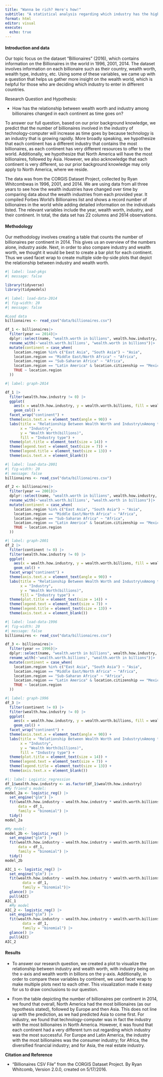 ```yaml
---
title: "Wanna be rich? Here's how!"
subtitle: "A statistical analysis regarding which industry has the highest number of billionaires based on their continent"
format: html
editor: visual
execute:
  echo: true
---
```


#### Introduction and data

Our topic focus on the dataset "Billionaires" (2016), which contains information on the Billionaires in the world in 1996, 2001, 2014. The dataset involves information on each billionaire such as their country, wealth worth, wealth type, industry, etc. Using some of these variables, we came up with a question that helps us gather more insight on the wealth world, which is helpful for those who are deciding which industry to enter in different countries.

Research Question and Hypothesis:

-   How has the relationship between wealth worth and industry among billionaires changed in each continent as time goes on?

To answer our full question, based on our prior background knowledge, we predict that the number of billionaires involved in the industry of technology-computer will increase as time goes by because technology is an industry that is growing rapidly. More broadly speaking, we hypothesize that each continent has a different industry that contains the most billionaires, as each continent has very different resources to offer to the world. Additionally, we hypothesize that North America will have the most billionaires, followed by Asia. However, we also acknowledge that each continent is very different, so our prior background knowledge may only apply to North America, where we reside.

The data was from the CORGIS Dataset Project, collected by Ryan Whitcombwas in 1996, 2001, and 2014. We are using data from all three years to see how the wealth industries have changed over time by comparing data about the wealth industries from each provided year. It compiled Forbes World's Billionaires list and shows a record number of billionaires in the world while adding detailed information on the individuals listed. The relevant variables include the year, wealth worth, industry, and their continent. In total, the data set has 22 columns and 2614 observations.

#### Methodology

Our methodology involves creating a table that counts the number of billionaires per continent in 2014. This gives us an overview of the numbers alone, industry aside. Next, in order to also compare industry and wealth worth, we thought it would be best to create a bar plot for each continent. Thus we used facet wrap to create multiple side-by-side plots that depict the relationship between industry and wealth worth.

```r
#| label: load-pkgs
#| message: false

library(tidyverse)
library(tidymodels)
```

```r
#| label: load-data-2014
#| fig-width: 20
#| message: false

#Load data
billionaires <- read_csv("data/billionaires.csv")

df_1 <- billionaires|>
  filter(year == 2014)|>
  dplyr::select(name, "wealth.worth in billions", wealth.how.industry, location.region, location.citizenship)|>
  rename_with(~'wealth.worth.billions', "wealth.worth in billions")|>
  mutate(continent = case_when(
    location.region %in% c("East Asia", "South Asia") ~ "Asia",
    location.region == "Middle East/North Africa" ~ "Africa",
    location.region == "Sub-Saharan Africa" ~ "Africa",
    location.region == "Latin America" & location.citizenship == "Mexico" ~ "North America",
    TRUE ~ location.region
  ))
```

```r
#| label: graph-2014

df_1 |>
  filter(wealth.how.industry != 0) |>
  ggplot(
    aes(x = wealth.how.industry, y = wealth.worth.billions, fill = wealth.how.industry)) +
    geom_col() + 
  facet_wrap("continent") +
  theme(axis.text.x = element_text(angle = 90)) +
  labs(title = "Relationship Between Wealth Worth and Industry\nAmong the Billionaires in each Continent in 2014", 
       x = "Industry", 
       y = "Wealth Worth(billions)",
       fill = "Industry type") +
  theme(plot.title = element_text(size = 14)) +
  theme(legend.text = element_text(size = 7)) +
  theme(legend.title = element_text(size = 13)) +
  theme(axis.text.x = element_blank())

```

```r
#| label: load-data-2001
#| fig-width: 20
#| message: false
billionaires <- read_csv("data/billionaires.csv")

df_2 <- billionaires|>
  filter(year == 2001)|>
  dplyr::select(name, "wealth.worth in billions", wealth.how.industry, location.region, location.citizenship)|>
  rename_with(~'wealth.worth.billions', "wealth.worth in billions")|>
  mutate(continent = case_when(
    location.region %in% c("East Asia", "South Asia") ~ "Asia",
    location.region == "Middle East/North Africa" ~ "Africa",
    location.region == "Sub-Saharan Africa" ~ "Africa",
    location.region == "Latin America" & location.citizenship == "Mexico" ~ "North America",
    TRUE ~ location.region
  ))
```

```r
#| label: graph-2001
df_2 |>
  filter(continent != 0) |>
  filter(wealth.how.industry != 0) |>
  ggplot(
    aes(x = wealth.how.industry, y = wealth.worth.billions, fill = wealth.how.industry)) +
    geom_col() + 
  facet_wrap("continent") +
  theme(axis.text.x = element_text(angle = 90)) +
  labs(title = "Relationship Between Wealth Worth and Industry\nAmong the Billionaires in each Continent in 2001", 
       x = "Industry", 
       y = "Wealth Worth(billions)",
       fill = "Industry type") +
  theme(plot.title = element_text(size = 14)) +
  theme(legend.text = element_text(size = 7)) +
  theme(legend.title = element_text(size = 13)) +
  theme(axis.text.x = element_blank())

```

```r
#| label: load-data-1996
#| fig-width: 20
#| message: false
billionaires <- read_csv("data/billionaires.csv")

df_3 <- billionaires|>
  filter(year == 1996)|>
  dplyr::select(name, "wealth.worth in billions", wealth.how.industry, location.region, location.citizenship)|>
  rename_with(~'wealth.worth.billions', "wealth.worth in billions")|>
  mutate(continent = case_when(
    location.region %in% c("East Asia", "South Asia") ~ "Asia",
    location.region == "Middle East/North Africa" ~ "Africa",
    location.region == "Sub-Saharan Africa" ~ "Africa",
    location.region == "Latin America" & location.citizenship == "Mexico" ~ "North America",
    TRUE ~ location.region
  ))
```

```r
#| label: graph-1996
df_3 |>
  filter(continent != 0) |>
  filter(wealth.how.industry != 0) |>
  ggplot(
    aes(x = wealth.how.industry, y = wealth.worth.billions, fill = wealth.how.industry)) +
    geom_col() + 
  facet_wrap("continent") +
  theme(axis.text.x = element_text(angle = 90)) +
  labs(title = "Relationship Between Wealth Worth and Industry\nAmong the Billionaires in each Continent in 1996", 
       x = "Industry", 
       y = "Wealth Worth(billions)",
       fill = "Industry type") +
  theme(plot.title = element_text(size = 14)) +
  theme(legend.text = element_text(size = 7)) +
  theme(legend.title = element_text(size = 13)) +
  theme(axis.text.x = element_blank())
```

```r
#|: label: Logistic_regression
df_1$wealth.how.industry <- as.factor(df_1$wealth.how.industry)
#My friend's model:
model_2a <- logistic_reg() |>
  set_engine("glm") |>
  fit(wealth.how.industry ~ wealth.how.industry * wealth.worth.billions,
      data = df_1,
      family = "binomial") |>
  tidy()
model_2a

#My model:
model_2b <- logistic_reg() |>
  set_engine("glm") |>
  fit(wealth.how.industry ~ wealth.how.industry + wealth.worth.billions,
      data = df_1,
      family = "binomial") |>
  tidy()
model_2b

AIC_1 <- logistic_reg() |>
  set_engine("glm") |>
  fit(wealth.how.industry ~ wealth.how.industry * wealth.worth.billions,
        data = df_1,
        family = "binomial")|>
  glance() |>
  pull(AIC)
AIC_1
  #My model
AIC_2 <- logistic_reg() |>
  set_engine("glm") |>
  fit(wealth.how.industry ~ wealth.how.industry + wealth.worth.billions,
        data = df_1,
        family = "binomial") |>
  glance() |>
  pull(AIC)
AIC_2
```

#### Results

-   To answer our research question, we created a plot to visualize the relationship between industry and wealth worth, with industry being on the x-axis and wealth worth in billions on the y-axis. Additionally, in order to compare these variables by continent, we used facet wrap to make multiple plots next to each other. This visualization made it easy for us to draw conclusions to our question.

-   From the table depicting the number of billionaires per continent in 2014, we found that overall, North America had the most billionaires (as our hypothesis stated), followed by Europe and then Asia. This does not line up with the prediction, as we had predicted Asia to come first. For industry, we found that technology-computer was in fact the industry with the most billionaires in North America. However, it was found that each continent had a very different turn out regarding which industry was the most successful. For Europe and Latin America, the industry with the most billionaires was the consumer industry; for Africa, the diversified financial industry; and for Asia, the real estate industry.

**Citation and Reference**

-   "Billionaires CSV File" from the CORGIS Dataset Project. By Ryan Whitcomb, Version 2.0.0, created on 5/17/2016.
